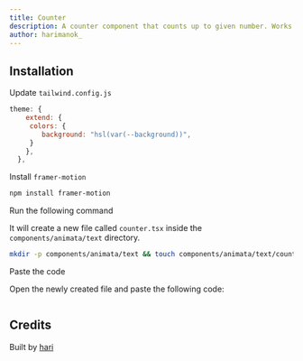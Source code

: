 ```yaml
---
title: Counter
description: A counter component that counts up to given number. Works with both increment and decrement.
author: harimanok_
---
```


<ComponentPreview name="text-counter--docs" />

## Installation

<Steps>

<Step>Update `tailwind.config.js`</Step>
```js
theme: {
    extend: {
     colors: {
        background: "hsl(var(--background))",
     }
    },
  },
```

<Step>Install `framer-motion`</Step>

```sh
npm install framer-motion
```

<Step>Run the following command</Step>

It will create a new file called `counter.tsx` inside the `components/animata/text` directory.

```bash
mkdir -p components/animata/text && touch components/animata/text/counter.tsx
```

<Step>Paste the code</Step>

Open the newly created file and paste the following code:

```jsx file=<rootDir>/animata/text/counter.tsx

```

</Steps>

## Credits

Built by [hari](https://github.com/hari)
